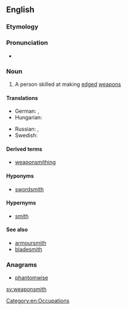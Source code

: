 ==English==

===Etymology===
{{compound|weapon|smith|lang=en}}

===Pronunciation===
* {{audio|En-us-weaponsmith.ogg|Audio (US)|lang=en}}

===Noun===
{{en-noun}}

# A person skilled at making [[edged]] [[weapon]]s

====Translations====
{{trans-top|a person skilled at making edged weapons}}
* German: {{t+|de|Waffenschmied|m}}, {{t|de|Waffenschmiedin|f}}
* Hungarian: {{t+|hu|fegyverkovács}}
{{trans-mid}}
* Russian: {{t|ru|[[оружейный]] [[мастер]]|m|tr=oružéjnyj máster|sc=Cyrl}}, {{t+|ru|оружейник|m|tr=oružéjnik|sc=Cyrl}}
* Swedish: {{t|sv|vapensmed|c}}
{{trans-bottom}}

====Derived terms====
* [[weaponsmithing]]

====Hyponyms====
* [[swordsmith]]

====Hypernyms====
* [[smith]]

====See also====
* [[armoursmith]]
* [[bladesmith]]

===Anagrams===
* [[phantomwise#English|phantomwise]]

[[Category:en:Occupations]]

[[sv:weaponsmith]]